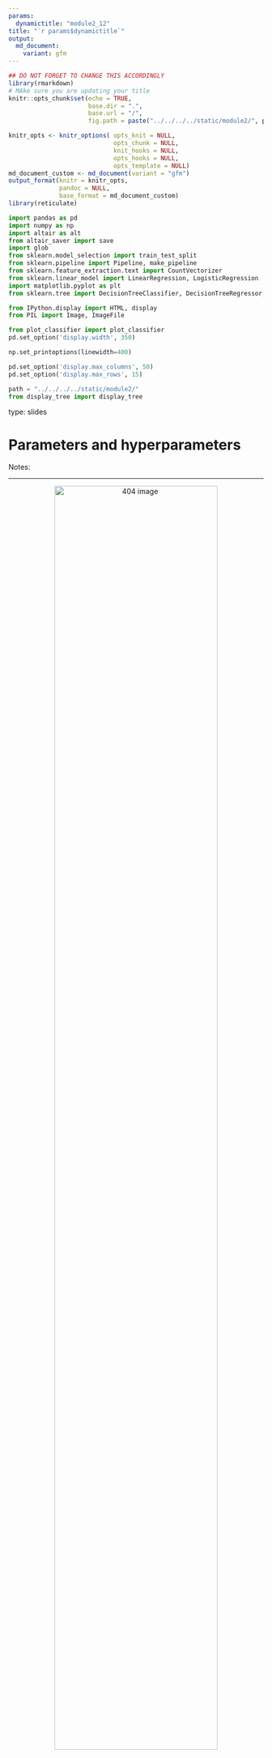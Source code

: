 ```yaml
---
params:
  dynamictitle: "module2_12"
title: "`r params$dynamictitle`"
output: 
  md_document:
    variant: gfm
---
```



```r
## DO NOT FORGET TO CHANGE THIS ACCORDINGLY 
library(rmarkdown)
# MAke sure you are updating your title 
knitr::opts_chunk$set(echo = TRUE,
                      base.dir = ".", 
                      base.url = "/",
                      fig.path = paste("../../../../static/module2/", params$dynamictitle,"/", sep = ""))

knitr_opts <- knitr_options( opts_knit = NULL,
                             opts_chunk = NULL,
                             knit_hooks = NULL,
                             opts_hooks = NULL,
                             opts_template = NULL)
md_document_custom <- md_document(variant = "gfm")
output_format(knitr = knitr_opts,
              pandoc = NULL,
              base_format = md_document_custom)
library(reticulate)

```


```python
import pandas as pd
import numpy as np
import altair as alt
from altair_saver import save
import glob
from sklearn.model_selection import train_test_split
from sklearn.pipeline import Pipeline, make_pipeline
from sklearn.feature_extraction.text import CountVectorizer
from sklearn.linear_model import LinearRegression, LogisticRegression
import matplotlib.pyplot as plt
from sklearn.tree import DecisionTreeClassifier, DecisionTreeRegressor, export_graphviz

from IPython.display import HTML, display
from PIL import Image, ImageFile

from plot_classifier import plot_classifier
pd.set_option('display.width', 350)

np.set_printoptions(linewidth=400)

pd.set_option('display.max_columns', 50)
pd.set_option('display.max_rows', 15)

path = "../../../../static/module2/"
from display_tree import display_tree
```


type: slides

# Parameters and hyperparameters

Notes: <br>

---

<center><img src="/module2/valves.jpg"  width = "80%" alt="404 image" /></center>

- ***Parameters***:  Derived during training
- ***Hyperparameters***: Adjustable parameters that can be set before training. 

Notes: 

 When you call `fit`, a bunch of values get set, like the split variables and split thresholds. 
 
- These are called **parameters**.

But even before calling `fit` on a specific data set, we can set some "knobs" that control the learning.

- These are called **hyperparameters**.

---


```python
classification_df = pd.read_csv("data/quiz2-grade-toy-classification.csv")
classification_df.head()
```

```python
X = classification_df.drop(columns=["quiz2"])
y = classification_df["quiz2"]
```




Notes: 

Let's first bring in the classification quiz 2 grades dataset that we've seen before. 

We are going to set our `X` object and our `y` object.




---

```python
model = DecisionTreeClassifier(max_depth=1)  
model.fit(X, y);
```

```python
display_tree(X.columns, model, "../../../../static/module2/module2_12a")
```

<center><img src="/module2/module2_12a.png"  width = "33%" alt="404 image" /></center>


Notes: 

In scikit-learn, hyperparameters are set in the constructor.

`max_depth`is a hyperparameter that lets us decide and set the maximum depth of the decision tree.

We can set the argument `max_depth=1` in our code so that it builds a ***decision stump***.

We have control over how deep the decision tree will be. 

Our decision tree here has 1 decision boundary.

For any values of `lab_3` less than or equal to 83.5, our model will predict `Not A+` and values greater than this will be predicted as `A+`.   



---



```python
model2 = DecisionTreeClassifier(max_depth=2)  
model2.fit(X, y);
```

```python
display_tree(X.columns, model2, "../../../../static/module2/module2_depth2")
```

<center><img src="/module2/module2_depth2.png"  width = "33%" alt="404 image" /></center>


Notes: 

We can do the same thing, this time using a `max _depth` equal to 2 and now we can see our decision tree has a depth of 2 with 2 decision boundaries; On `lab3` at 83.5 and another on `quiz1` at 83.5. 

---



```python
model3 = DecisionTreeClassifier(max_depth=3)  
model3.fit(X, y);
```

```python
display_tree(X.columns, model3, "../../../../static/module2/module2_depth3")
```

<center><img src="/module2/module2_depth3.png"  width = "45%" alt="404 image" /></center>


Notes: 

We can do this again for `max_depth=3` with a total of 4 different splits. 

---


```python
model.score(X, y)
```


```python
model2.score(X, y)
```

```python
model3.score(X, y)
```


```python
model4 = DecisionTreeClassifier(max_depth=5)  
model4.fit(X, y);
model4.score(X, y)
```




Notes: 

Now we see what the trees look, let's see how they score.

How well does our `model1` score which uses hyperparameter max_depth=1?
Ok, 76% that’s not too bad but what’s the score of `model2` which had a `max_depth` to 2?

It looks like it’s increasing!

Increasing `max_depth` to 3, increases the model's accuracy to 95%.

Finally, if we make a new model with `max_depth=5` our model gets a score of 100%. 

We see here that as `max_depth` increases, the accuracy of the training data does as well.

Doing this isn't always the best idea and we'll explain this a little bit later on. 


---

```python
model5 = DecisionTreeClassifier(min_samples_split=2)  
model5.fit(X, y);
```


Notes: 

Let’s explore another different hyperparameter `min_samples_split`.

`min_samples_split` sets the minimum number of samples required to split an internal node.
Remember our decision boundaries? 

This hyperparameter will set a minimum number of observations that need to be on either side of the boundary.

Let’s test it out first by setting ` min_samples_split =2`.


---


```python
import graphviz
dot_data = export_graphviz(model)
graphviz.Source(
    export_graphviz(
        model5,
        out_file=None,
        feature_names=X.columns,
         class_names=["A+", "Not A+"],
        impurity=True,
    )   
).render("../../../../static/module2/module2_12b", format='png') 
```

<center><img src="/module2/module2_12b.png"  width = "44%" alt="404 image" /></center>


Notes: 

This time we are going to look at the number of samples on each side of the boundary. 

Since our dataset starts with 21 samples, we can see we have 21 samples at the root node. 

This gets split up to 6 on the left branch and 15 on the right. 

This means that the tree will continue to split the examples so long as there are at least 2 samples to split up.

Some of these nodes have more than the minimum split value and do not split, but that’s likely because splitting is not needed since all the values are classified to the same class.


---

```python
model5.score(X, y)
```

Notes: 

 What kind of score is obtained on the data the model was trained on?

It looks like the model is 100 % accurate!


---


```python
model6 = DecisionTreeClassifier(min_samples_split=4) 
model6.fit(X, y);
model6.score(X,y)
```
```python
import graphviz
dot_data = export_graphviz(model)
graphviz.Source(
    export_graphviz(
        model6,
        out_file=None,
        feature_names=X.columns,
        class_names=["A+", "Not A+"],
        impurity=True,
    )   
).render("../../../../static/module2/module2_12min4", format='png') 
```

<center><img src="/module2/module2_12min4.png"  width = "35%" alt="404 image" /></center>



Notes: 

What happens when we increase this hyperparameter to 4 now? 

We see that the score went from 100 percent accuracy to 95 percent. 

If we look at our decision tree, we can see it’s a little bit smaller. 

It now has a depth of 4 instead of 5. The bottom node on the far right originally split into 2 when we had `min_samples_split` of 2 but now it stops and classes both samples as `A+` now. 


---

```python
model7 = DecisionTreeClassifier(min_samples_split=10) 
model7.fit(X, y);
model7.score(X,y)
```

```python
import graphviz
dot_data = export_graphviz(model)
graphviz.Source(
    export_graphviz(
        model7,
        out_file=None,
        feature_names=X.columns,
        class_names=["A+", "Not A+"],
        impurity=True,
    )   
).render("../../../../static/module2/module2_12min10", format='png') 
```

<center><img src="/module2/module2_12min10.png"  width = "28%" alt="404 image" /></center>



Notes: 

Let’s set `min_samples_split` now to 10 and see what happens. 

The model’s score decreases from 95% to 90 percent and our tree looks like it’s lost a branch. 

The node with 4 samples no longer is split.

So unlike `max_depth`, when we increase the `min_samples_split` hyperparameter, the score of the data the model has seen, decreases. 


---


<center><img src="/module2/decisiontree.png"  width = "70%" alt="404 image" /></center>  

<br>
See this link <a href="https://scikit-learn.org/stable/modules/generated/sklearn.tree.DecisionTreeClassifier.html" target="_blank">here</a>  .

Notes: 

There are many other hyperparameters for decision trees that you can explore at the link <a href="https://scikit-learn.org/stable/modules/generated/sklearn.tree.DecisionTreeClassifier.html" target="_blank">here</a> .


---

### To summarize

- **parameters** are automatically learned by the algorithm during training
- **hyperparameters** are specified based on:
    - expert knowledge
    - heuristics, or 
    - systematic/automated optimization (more on that in the upcoming modules)

Notes: 

Let's summarize what we know so far:

Parameters are chosen during training and hyperparameters are specified by us before training. 

They can also be chosen by automated optimization which we will cover in module 5. 



---

# Let’s apply what we learned!

Notes: <br>
